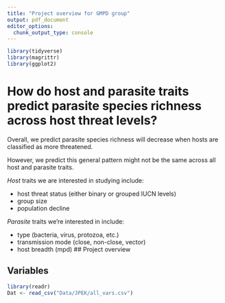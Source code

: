```yaml
---
title: "Project overview for GMPD group"
output: pdf_document
editor_options: 
  chunk_output_type: console
---
```


```r

library(tidyverse)
library(magrittr)
library(ggplot2) 

```

# How do host and parasite traits predict parasite species richness across host threat levels? 

Overall, we predict parasite species richness will decrease when hosts are classified as more threatened. 

However, we predict this general pattern might not be the same across all host and parasite traits. 

*Host* traits we are interested in studying include: 

* host threat status (either binary or grouped IUCN levels)
* group size
* population decline

*Parasite* traits we're interested in include: 

* type (bacteria, virus, protozoa, etc.)
* transmission mode (close, non-close, vector)
* host breadth (mpd)
## Project overview

## Variables

```r
library(readr)
Dat <- read_csv("Data/JPEK/all_vars.csv")



```


